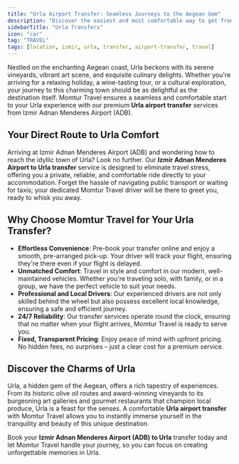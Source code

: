 ```yaml
---
title: "Urla Airport Transfer: Seamless Journeys to the Aegean Gem"
description: "Discover the easiest and most comfortable way to get from Izmir Adnan Menderes Airport (ADB) to Urla with Momtur Travel's reliable transfer services. Start your Urla adventure stress-free!"
sidebarTitle: "Urla Transfers"
icon: "car"
tag: "TRAVEL"
tags: [location, izmir, urla, transfer, airport-transfer, travel]
---
```


Nestled on the enchanting Aegean coast, Urla beckons with its serene vineyards, vibrant art scene, and exquisite culinary delights. Whether you're arriving for a relaxing holiday, a wine-tasting tour, or a cultural exploration, your journey to this charming town should be as delightful as the destination itself. Momtur Travel ensures a seamless and comfortable start to your Urla experience with our premium **Urla airport transfer** services from Izmir Adnan Menderes Airport (ADB).

## Your Direct Route to Urla Comfort

Arriving at Izmir Adnan Menderes Airport (ADB) and wondering how to reach the idyllic town of Urla? Look no further. Our **Izmir Adnan Menderes Airport to Urla transfer** service is designed to eliminate travel stress, offering you a private, reliable, and comfortable ride directly to your accommodation. Forget the hassle of navigating public transport or waiting for taxis; your dedicated Momtur Travel driver will be there to greet you, ready to whisk you away.

## Why Choose Momtur Travel for Your Urla Transfer?

*   **Effortless Convenience**: Pre-book your transfer online and enjoy a smooth, pre-arranged pick-up. Your driver will track your flight, ensuring they're there even if your flight is delayed.
*   **Unmatched Comfort**: Travel in style and comfort in our modern, well-maintained vehicles. Whether you're traveling solo, with family, or in a group, we have the perfect vehicle to suit your needs.
*   **Professional and Local Drivers**: Our experienced drivers are not only skilled behind the wheel but also possess excellent local knowledge, ensuring a safe and efficient journey.
*   **24/7 Reliability**: Our transfer services operate round the clock, ensuring that no matter when your flight arrives, Momtur Travel is ready to serve you.
*   **Fixed, Transparent Pricing**: Enjoy peace of mind with upfront pricing. No hidden fees, no surprises – just a clear cost for a premium service.

## Discover the Charms of Urla

Urla, a hidden gem of the Aegean, offers a rich tapestry of experiences. From its historic olive oil routes and award-winning vineyards to its burgeoning art galleries and gourmet restaurants that champion local produce, Urla is a feast for the senses. A comfortable **Urla airport transfer** with Momtur Travel allows you to instantly immerse yourself in the tranquility and beauty of this unique destination.

Book your **Izmir Adnan Menderes Airport (ADB) to Urla** transfer today and let Momtur Travel handle your journey, so you can focus on creating unforgettable memories in Urla.